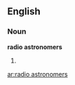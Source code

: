 ==English==
===Noun===
'''radio astronomers'''

# {{plural of|[[radio astronomer]]}}

[[ar:radio astronomers]]